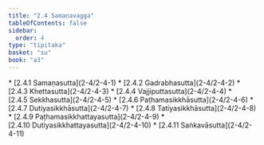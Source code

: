 ```yaml
---
title: "2.4 Samaṇavagga"
tableOfContents: false
sidebar:
  order: 4
type: "tipitaka"
basket: "su"
book: "a3"
---
```



<DynamicBreadcrumb />



<TableOfContents book="a3" section="2.4">
* [2.4.1 Samaṇasutta](2-4/2-4-1)
* [2.4.2 Gadrabhasutta](2-4/2-4-2)
* [2.4.3 Khettasutta](2-4/2-4-3)
* [2.4.4 Vajjiputtasutta](2-4/2-4-4)
* [2.4.5 Sekkhasutta](2-4/2-4-5)
* [2.4.6 Paṭhamasikkhāsutta](2-4/2-4-6)
* [2.4.7 Dutiyasikkhāsutta](2-4/2-4-7)
* [2.4.8 Tatiyasikkhāsutta](2-4/2-4-8)
* [2.4.9 Paṭhamasikkhattayasutta](2-4/2-4-9)
* [2.4.10 Dutiyasikkhattayasutta](2-4/2-4-10)
* [2.4.11 Saṅkavāsutta](2-4/2-4-11)
</TableOfContents>